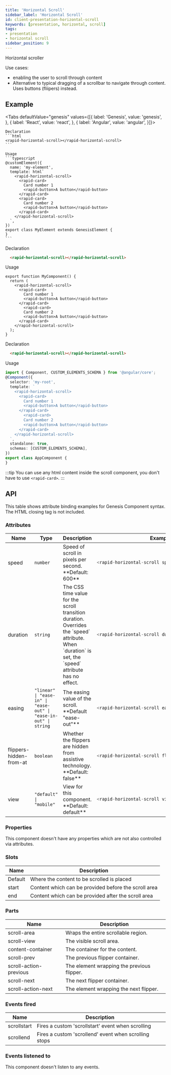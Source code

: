```yaml
---
title: 'Horizontal Scroll'
sidebar_label: 'Horizontal Scroll'
id: client-presentation-horizontal-scroll
keywords: [presentation, horizontal, scroll]
tags:
- presentation
- horizontal scroll
sidebar_position: 9
---
```



Horizontal scroller

Use cases:
- enabling the user to scroll through content
- Alternative to typical dragging of a scrollbar to navigate through content. Uses buttons (fliipers) instead.

## Example

<HorizontalScrollDemo />

<Tabs defaultValue="genesis" values={[{ label: 'Genesis', value: 'genesis', }, { label: 'React', value: 'react', }, { label: 'Angular', value: 'angular', }]}>

  <TabItem value="genesis">

    Declaration
    ```html
    <rapid-horizontal-scroll></rapid-horizontal-scroll>
    ```

    Usage
    ```typescript
    @customElement({
      name: 'my-element',
      template: html`
        <rapid-horizontal-scroll>
          <rapid-card>
            Card number 1
            <rapid-button>A button</rapid-button>
          </rapid-card>
          <rapid-card>
            Card number 2
            <rapid-button>A button</rapid-button>
          </rapid-card>
        </rapid-horizontal-scroll>
      `,
    })
    export class MyElement extends GenesisElement {
    }
    ```

  </TabItem>
  <TabItem value="react">

  Declaration
  ```html
    <rapid-horizontal-scroll></rapid-horizontal-scroll>
  ```
  Usage
  ```tsx
  export function MyComponent() {
    return (
      <rapid-horizontal-scroll>
        <rapid-card>
          Card number 1
          <rapid-button>A button</rapid-button>
        </rapid-card>
          <rapid-card>
          Card number 2
          <rapid-button>A button</rapid-button>
        </rapid-card>
      </rapid-horizontal-scroll>
    );
  }
  ```
</TabItem>
  <TabItem value="angular">

  Declaration
  ```html
    <rapid-horizontal-scroll></rapid-horizontal-scroll>
  ```

  Usage
  ```typescript
  import { Component, CUSTOM_ELEMENTS_SCHEMA } from '@angular/core';
  @Component({
    selector: 'my-root',
    template: `
      <rapid-horizontal-scroll>
        <rapid-card>
          Card number 1
          <rapid-button>A button</rapid-button>
        </rapid-card>
          <rapid-card>
          Card number 2
          <rapid-button>A button</rapid-button>
        </rapid-card>
      </rapid-horizontal-scroll>
    `,
    standalone: true,
    schemas: [CUSTOM_ELEMENTS_SCHEMA],
  })
  export class AppComponent {
  }
  ```
</TabItem>
</Tabs>

:::tip
You can use any html content inside the scroll component, you don't have to use `<rapid-card>`.
:::

## API

This table shows attribute binding examples for Genesis Component syntax. The HTML closing tag is not included.

### Attributes

<table>
  <thead><tr><th>Name</th><th>Type</th><th>Description</th><th>Example</th></tr></thead>
  <tbody>
    <tr>
      <td>speed</td>
      <td><code>number</code></td>
      <td>Speed of scroll in pixels per second. **Default: 600**</td>
<td>

```typescript
<rapid-horizontal-scroll speed="750">
```

</td>
    </tr>
    <tr>
      <td>duration</td>
      <td><code>string</code></td>
      <td>The CSS time value for the scroll transition duration. Overrides the `speed` attribute. When `duration` is set, the `speed` attribute has no effect.</td>
<td>

```typescript
<rapid-horizontal-scroll duration="300">
```

</td>
    </tr>
    <tr>
      <td>easing</td>
      <td><code>"linear" | "ease-in" | "ease-out" | "ease-in-out" | string</code></td>
      <td>The easing value of the scroll. **Default "ease-out"**</td>
<td>

```typescript
<rapid-horizontal-scroll easing="ease-in">
```

</td>
    </tr>
    <tr>
      <td>flippers-hidden-from-at</td>
      <td><code>boolean</code></td>
      <td>Whether the flippers are hidden from assistive technology. **Default: false**</td>
<td>

```typescript
<rapid-horizontal-scroll flippers-hidden-from-at>
```

</td>
    </tr>
    <tr>
      <td>view</td>
      <td><code>"default" | "mobile"</code></td>
      <td>View for this component. **Default: default**</td>
<td>

```typescript
<rapid-horizontal-scroll view="mobile">
```

</td>
    </tr>
  </tbody>
</table>

### Properties
This component doesn't have any properties which are not also controlled via attributes.

### Slots
| Name | Description |
|---|---|
| Default | Where the content to be scrolled is placed |
| start | Content which can be provided before the scroll area |
| end | Content which can be provided after the scroll area |

### Parts
| Name | Description |
|---|---|
| scroll-area | Wraps the entire scrollable region. |
| scroll-view | The visible scroll area. |
| content-container | The container for the content. |
| scroll-prev | The previous flipper container. |
| scroll-action-previous | The element wrapping the previous flipper. |
| scroll-next | The next flipper container. |
| scroll-action-next | The element wrapping the next flipper. |

### Events fired
| Name | Description |
|---|---|
| scrollstart | Fires a custom 'scrollstart' event when scrolling |
| scrollend | Fires a custom 'scrollend' event when scrolling stops |

### Events listened to
This component doesn't listen to any events.
